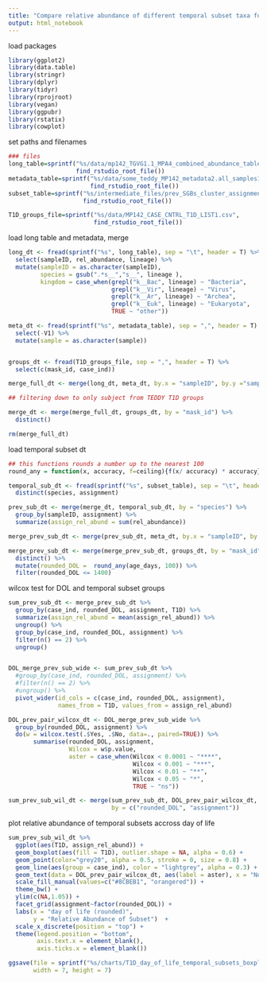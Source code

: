 ```yaml
---
title: "Compare relative abundance of different temporal subset taxa for T1D vs non-T1D subjects, NCC groups"
output: html_notebook
---
```


load packages

```r
library(ggplot2)
library(data.table)
library(stringr)
library(dplyr)
library(tidyr)
library(rprojroot)
library(vegan)
library(ggpubr)
library(rstatix)
library(cowplot)

```

set paths and filenames

```r
### files
long_table=sprintf("%s/data/mp142_TGVG1.1_MPA4_combined_abundance_table_longform1.tsv",
                   find_rstudio_root_file())
metadata_table=sprintf("%s/data/some_teddy_MP142_metadata2.all_samples1.delivery.csv",
                       find_rstudio_root_file())
subset_table=sprintf("%s/intermediate_files/prev_SGBs_cluster_assignments_long_abundance.tsv",
                     find_rstudio_root_file())

T1D_groups_file=sprintf("%s/data/MP142_CASE_CNTRL_T1D_LIST1.csv", 
                        find_rstudio_root_file())

```

load long table and metadata, merge

```r
long_dt <- fread(sprintf("%s", long_table), sep = "\t", header = T) %>%
  select(sampleID, rel_abundance, lineage) %>%
  mutate(sampleID = as.character(sampleID),
         species = gsub(".*s__","s__", lineage ),
         kingdom = case_when(grepl("k__Bac", lineage) ~ "Bacteria", 
                             grepl("k__Vir", lineage) ~ "Virus",
                             grepl("k__Ar", lineage) ~ "Archea",
                             grepl("k__Euk", lineage) ~ "Eukaryota",
                             TRUE ~ "other"))

meta_dt <- fread(sprintf("%s", metadata_table), sep = ",", header = T) %>%
  select(-V1) %>%
  mutate(sample = as.character(sample))


groups_dt <- fread(T1D_groups_file, sep = ",", header = T) %>%
  select(c(mask_id, case_ind))

merge_full_dt <- merge(long_dt, meta_dt, by.x = "sampleID", by.y ="sample")

## filtering down to only subject from TEDDY T1D groups

merge_dt <- merge(merge_full_dt, groups_dt, by = "mask_id") %>%
  distinct()

rm(merge_full_dt)

```

load temporal subset dt
```r
## this functions rounds a number up to the nearest 100
round_any = function(x, accuracy, f=ceiling){f(x/ accuracy) * accuracy}

temporal_sub_dt <- fread(sprintf("%s", subset_table), sep = "\t", header = T) %>%
  distinct(species, assignment)

prev_sub_dt <- merge(merge_dt, temporal_sub_dt, by = "species") %>%
  group_by(sampleID, assignment) %>%
  summarize(assign_rel_abund = sum(rel_abundance))

merge_prev_sub_dt <- merge(prev_sub_dt, meta_dt, by.x = "sampleID", by.y ="sample")

merge_prev_sub_dt <- merge(merge_prev_sub_dt, groups_dt, by = "mask_id") %>%
  distinct() %>%
  mutate(rounded_DOL =  round_any(age_days, 100)) %>%
  filter(rounded_DOL <= 1400)
```

wilcox test for DOL and temporal subset groups

```r
sum_prev_sub_dt <- merge_prev_sub_dt %>%
  group_by(case_ind, rounded_DOL, assignment, T1D) %>%
  summarize(assign_rel_abund = mean(assign_rel_abund)) %>%
  ungroup() %>%
  group_by(case_ind, rounded_DOL, assignment) %>%
  filter(n() == 2) %>%
  ungroup()


DOL_merge_prev_sub_wide <- sum_prev_sub_dt %>%
  #group_by(case_ind, rounded_DOL, assignment) %>%
  #filter(n() == 2) %>%
  #ungroup() %>%
  pivot_wider(id_cols = c(case_ind, rounded_DOL, assignment), 
              names_from = T1D, values_from = assign_rel_abund)
```

```r
DOL_prev_pair_wilcox_dt <- DOL_merge_prev_sub_wide %>% 
  group_by(rounded_DOL, assignment) %>%
  do(w = wilcox.test(.$Yes, .$No, data=., paired=TRUE)) %>% 
       summarise(rounded_DOL, assignment, 
                 Wilcox = w$p.value,
                 aster = case_when(Wilcox < 0.0001 ~ "****",
                                   Wilcox < 0.001 ~ "***", 
                                   Wilcox < 0.01 ~ "**",
                                   Wilcox < 0.05 ~ "*",
                                   TRUE ~ "ns"))

sum_prev_sub_wil_dt <- merge(sum_prev_sub_dt, DOL_prev_pair_wilcox_dt, 
                             by = c("rounded_DOL", "assignment"))
```

plot relative abundance of temporal subsets accross day of life
```r


sum_prev_sub_wil_dt %>%
  ggplot(aes(T1D, assign_rel_abund)) +
  geom_boxplot(aes(fill = T1D), outlier.shape = NA, alpha = 0.6) +
  geom_point(color="grey20", alpha = 0.5, stroke = 0, size = 0.8) +
  geom_line(aes(group = case_ind), color = "lightgrey", alpha = 0.3) +
  geom_text(data = DOL_prev_pair_wilcox_dt, aes(label = aster), x = "No", y = 0.95) +
  scale_fill_manual(values=c("#8CBEB1", "orangered")) +
  theme_bw() +
  ylim(c(NA,1.05)) +
  facet_grid(assignment~factor(rounded_DOL)) +
  labs(x = "day of life (rounded)", 
       y = "Relative Abundance of Subset")  +
  scale_x_discrete(position = "top") +
  theme(legend.position = "bottom", 
        axis.text.x = element_blank(),
        axis.ticks.x = element_blank())

ggsave(file = sprintf("%s/charts/T1D_day_of_life_temporal_subsets_boxplots_NCCgroups.pdf", find_rstudio_root_file()),
       width = 7, height = 7)
```










